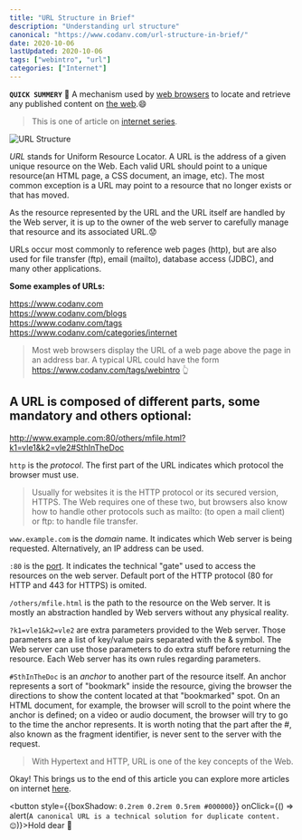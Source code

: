 ```yaml
---
title: "URL Structure in Brief"
description: "Understanding url structure"
canonical: "https://www.codanv.com/url-structure-in-brief/"
date: 2020-10-06
lastUpdated: 2020-10-06
tags: ["webintro", "url"]
categories: ["Internet"]
---
```


**`QUICK SUMMERY`** 🔹 A mechanism used by [web browsers](/understanding-web-browser-and-its-basic-architecture/) to locate and retrieve  any published content on [the web](/world-wide-web-and-its-inception).😄 

> This is one of article on [internet series](/categories/internet).

![URL Structure](./url_structure.jpg)

*URL* stands for Uniform Resource Locator. A URL is the address of a given unique resource on the Web. Each valid URL should point to a unique resource(an HTML page, a CSS document, an image, etc). The most common exception is a URL may point to a resource that no longer exists or that has moved. 

As the resource represented by the URL and the URL itself are handled by the Web server, it is up to the owner of the web server to carefully manage that resource and its associated URL.😟

URLs occur most commonly to reference web pages (http), but are also used for file transfer (ftp), email (mailto), database access (JDBC), and many other applications.

**Some examples of URLs:**

https://www.codanv.com <br />
https://www.codanv.com/blogs <br />
https://www.codanv.com/tags <br />
https://www.codanv.com/categories/internet 

> Most web browsers display the URL of a web page above the page in an address bar. A typical URL could have the form https://www.codanv.com/tags/webintro 👆  

## A URL is composed of different parts, some mandatory and others optional:

http://www.example.com:80/others/mfile.html?k1=vle1&k2=vle2#SthInTheDoc


`http` is the *protocol*. The first part of the URL indicates which protocol the browser must use. 

> Usually for websites it is the HTTP protocol or its secured version, HTTPS. The Web requires one of these two, but browsers also know how to handle other protocols such as mailto: (to open a mail client) or ftp: to handle file transfer.

`www.example.com` is the *domain* name. It indicates which Web server is being requested. Alternatively, an IP address can be used.

`:80` is the [port](/port-basics-in-computer-networking). It indicates the technical "gate" used to access the resources on the web server. Default port of the HTTP protocol (80 for HTTP and 443 for HTTPS) is omited.

`/others/mfile.html` is the path to the resource on the Web server. It is mostly an abstraction handled by Web servers without any physical reality.

`?k1=vle1&k2=vle2` are extra parameters provided to the Web server. Those parameters are a list of key/value pairs separated with the & symbol. The Web server can use those parameters to do extra stuff before returning the resource. Each Web server has its own rules regarding parameters.

`#SthInTheDoc` is an *anchor* to another part of the resource itself. An anchor represents a sort of "bookmark" inside the resource, giving the browser the directions to show the content located at that "bookmarked" spot. On an HTML document, for example, the browser will scroll to the point where the anchor is defined; on a video or audio document, the browser will try to go to the time the anchor represents. It is worth noting that the part after the #, also known as the fragment identifier, is never sent to the server with the request.

> With Hypertext and HTTP, URL is one of the key concepts of the Web. 

Okay! This brings us to the end of this article you can explore more articles on internet [here](/categories/internet).

<button style={{boxShadow: `0.2rem 0.2rem 0.5rem #000000`}} onClick={() => alert(`A canonical URL is a technical solution for duplicate content. 😊`)}>Hold dear 💜</button>
 